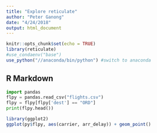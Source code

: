 ```yaml
---
title: "Explore reticulate"
author: "Peter Ganong"
date: "4/24/2018"
output: html_document
---
```


```r
knitr::opts_chunk$set(echo = TRUE)
library(reticulate)
#use_condaenv("base")
use_python("//anaconda/bin/python") #switch to anaconda
```

## R Markdown

```python
import pandas
flpy = pandas.read_csv("flights.csv")
flpy = flpy[flpy['dest'] == "ORD"]
print(flpy.head())
```

```r
library(ggplot2)
ggplot(py$flpy, aes(carrier, arr_delay)) + geom_point()
```

